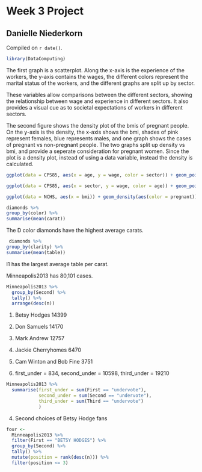 # Week 3 Project

## Danielle Niederkorn 

<!-- leave this material as is -->
Compiled on `r date()`.

```r
library(DataComputing)
```
<!-- put your content after this line -->

The first graph is a scatterplot. Along the x-axis is the experience of the workers, the y-axis contains the wages, the different colors represent the marital status of the workers, and the different graphs are split up by sector.

These variables allow comparisons between the different sectors, showing the relationship between wage and experience in different sectors. It also provides a visual cue as to societal expectations of workers in different sectors.

The second figure shows the density plot of the bmis of pregnant people. On the y-axis is the density, the x-axis shows the bmi, shades of pink represent females, blue represents males, and one graph shows the cases of pregnant vs non-pregnant people. The two graphs split up density vs bmi, and provide a seperate consideration for pregnant women. Since the plot is a density plot, instead of using a data variable, instead the density is calculated.

```r
ggplot(data = CPS85, aes(x = age, y = wage, color = sector)) + geom_point()
```


```r
ggplot(data = CPS85, aes(x = sector, y = wage, color = age)) + geom_point()

```


```r
ggplot(data = NCHS, aes(x = bmi)) + geom_density(aes(color = pregnant))

```
```r
diamonds %>%
group_by(color) %>%
summarise(mean(carat))


```
The D color diamonds have the highest average carats.

```r
 diamonds %>%
group_by(clarity) %>%
summarise(mean(table))


```
I1 has the largest average table per carat.


Minneapolis2013 has 80,101 cases. 

```r
Minneapolis2013 %>%
  group_by(Second) %>%
  tally() %>%
  arrange(desc(n))
```
1. Betsy Hodges 14399
2. Don Samuels 14170
3. Mark Andrew 12757
4. Jackie Cherryhomes 6470
5. Cam Winton and Bob Fine 3751


3. first_under = 834, second_under = 10598, third_under = 19210

```r
Minneapolis2013 %>%
  summarise(first_under = sum(First == "undervote"),
            second_under = sum(Second == "undervote"),
            third_under = sum(Third == "undervote")
            )
```

4. Second choices of Betsy Hodge fans
```r
four <-
  Minneapolis2013 %>%
  filter(First == "BETSY HODGES") %>%
  group_by(Second) %>%
  tally() %>%
  mutate(position = rank(desc(n))) %>%
  filter(position <= 3)
```

